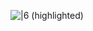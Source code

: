 [[Image:Mancala highlight (6).png|{{{size|32px}}}|6 (highlighted)]]<noinclude>

[[Category:播棋模板|{{PAGENAME}}]]
</noinclude>